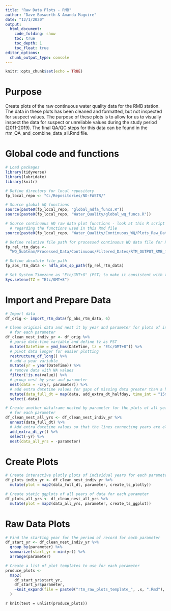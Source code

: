```yaml
---
title: "Raw Data Plots - RMB"
author: "Dave Bosworth & Amanda Maguire"
date: "12/1/2020"
output: 
  html_document: 
    code_folding: show
    toc: true
    toc_depth: 1
    toc_float: true
editor_options: 
  chunk_output_type: console
---
```


```r
knitr::opts_chunk$set(echo = TRUE)
```

# Purpose

Create plots of the raw continuous water quality data for the RMB station. The data in these plots has been cleaned and formatted, but not inspected for suspect values. The purpose of these plots is to allow for us to visually inspect the data for suspect or unreliable values during the study period (2011-2019). The final QA/QC steps for this data can be found in the rtm_QA_and_combine_data_all.Rmd file.

# Global code and functions

```r
# Load packages
library(tidyverse)
library(lubridate)
library(knitr)
```

```r
# Define directory for local repository
fp_local_repo <- "C:/Repositories/ND-FASTR/"

# Source global WQ functions
source(paste0(fp_local_repo, "global_ndfa_funcs.R"))
source(paste0(fp_local_repo, "Water_Quality/global_wq_funcs.R"))

# Source continuous WQ raw data plot functions - look at this R script file for greater detail 
  # regarding the functions used in this Rmd file
source(paste0(fp_local_repo, "Water_Quality/Continuous_WQ/Plots_Raw_Data/rtm_raw_plots_funcs.R"))
```

```r
# Define relative file path for processed continuous WQ data file for RMB
fp_rel_rtm_data <- 
  "WQ_Subteam/Processed_Data/Continuous/Filtered_Dates/RTM_OUTPUT_RMB_formatted_filt.csv"

# Define absolute file path
fp_abs_rtm_data <- ndfa_abs_sp_path(fp_rel_rtm_data)
```

```r
# Set System Timezone as "Etc/GMT+8" (PST) to make it consistent with the data 
Sys.setenv(TZ = "Etc/GMT+8")
```

# Import and Prepare Data

```r
# Import data
df_orig <- import_rtm_data(fp_abs_rtm_data, 6)
```

```r
# Clean original data and nest it by year and parameter for plots of individual years 
  # for each parameter
df_clean_nest_indiv_yr <- df_orig %>% 
  # parse date-time variable and define tz as PST
  mutate(DateTime = ymd_hms(DateTime, tz = "Etc/GMT+8")) %>% 
  # pivot data longer for easier plotting
  restructure_df_long() %>% 
  # add a year variable
  mutate(yr = year(DateTime)) %>% 
  # remove data with NA values
  filter(!is.na(value)) %>% 
  # group nest by year and parameter
  nest(data = -c(yr, parameter)) %>%
  # add extra datetime values for gaps of missing data greater than a half a day
  mutate(data_full_dt = map(data, add_extra_dt_halfday, time_int = "15min")) %>%
  select(-data)

# Create another dataframe nested by parameter for the plots of all years of data 
  # for each parameter
df_clean_nest_all_yrs <- df_clean_nest_indiv_yr %>% 
  unnest(data_full_dt) %>% 
  # Add extra datetime values so that the lines connecting years are eliminated in the plots 
  add_extra_dt_yr() %>% 
  select(-yr) %>% 
  nest(data_all_yrs = -parameter)
```

# Create Plots

```r
# Create interactive plotly plots of individual years for each parameter
df_plots_indiv_yr <- df_clean_nest_indiv_yr %>% 
  mutate(plot = map2(data_full_dt, parameter, create_ts_plotly))

# Create static ggplots of all years of data for each parameter
df_plots_all_yrs <- df_clean_nest_all_yrs %>% 
  mutate(plot = map2(data_all_yrs, parameter, create_ts_ggplot))
```

# Raw Data Plots {.tabset .tabset-pills}

```r
# Find the starting year for the period of record for each parameter
df_start_yr <- df_clean_nest_indiv_yr %>% 
  group_by(parameter) %>% 
  summarize(start_yr = min(yr)) %>% 
  arrange(parameter)

# Create a list of plot templates to use for each parameter
produce_plots <- 
  map2(
    df_start_yr$start_yr,
    df_start_yr$parameter,
    ~knit_expand(file = paste0("rtm_raw_plots_template_", .x, ".Rmd"), parameter = .y)
  )
```

`r knit(text = unlist(produce_plots))`

